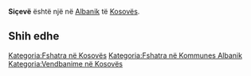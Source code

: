 {{Fshat në 
 | Emri                = Siçevë
 | EmriAlt                = 
 | NAME_SHORT_FORM=      
 | NAME_GENERIC=      
 | NAME_SORT_NAME_RO=      SICEVE
 | FULL_NAME_RO = Siçevë
 | FULL_NAME_ND_RO=Siceve
 | SORT_NAME_RG=SICEVE
 | FULL_NAME_RG=Siçevë
 | FULL_NAME_ND_RG=Siceve
 | SRP_NAME_SHORT_FORM=      
 | SRP_NAME_GENERIC=      
 | SRP_NAME_SORT_NAME_RO=      
 | SRP_FULL_NAME_RO = 
 | SRP_FULL_NAME_ND_RO=
 | SRP_SORT_NAME_RG=
 | SRP_FULL_NAME_RG=
 | SRP_FULL_NAME_ND_RG=
 | Emri (Rasa dhanore) = 
 | Figura              = 
 | Shteti              = Kosovo
 | Komuna              = Albanik
 | Kodi postar         = 
 | Sipërfaqja          = 

 | Popullsia           = 

 | Regj. i popullsisë  = 
 | Dend. e popullsisë  = 
 | Faqja zyrtare       = 
 <!--- Koordinatat ----> 
 | Gjerësia            = 42.626111
 | Gjatësia            = 20.688056
 | Lartësia            = 
}}
'''Siçevë''' është një [[]] në [[Albanik]] të [[Kosovës]].

<!-- == Gjeografia == -->
<!-- == Historia == -->
<!-- == Demografia == -->
== Shih edhe ==
{{Komuna Albanik}}
{{Kosovo-Administrata-Cung}}

[[Kategoria:Fshatra në Kosovës]]
[[Kategoria:Fshatra në Kommunes Albanik]]
[[Kategoria:Vendbanime në Kosovës]]